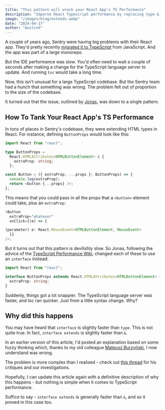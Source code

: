 ```yaml
---
title: "This pattern will wreck your React App's TS Performance"
description: "Imporve React Typescript performance by replacing type & with interface extends. Boost IDE and tsc speed significantly"
image: "/images/blog/extends.webp"
date: "2024-04-17"
author: "AustinX"
---
```


A couple of years ago, Sentry were having big problems with their React app. They'd pretty recently [migrated it to TypeScript](https://blog.sentry.io/slow-and-steady-converting-sentrys-entire-frontend-to-typescript) from JavaScript. And the app was part of a large monorepo.

But the IDE performance was slow. You'd often need to wait a couple of seconds after making a change for the TypeScript language server to update. And running `tsc` would take a long time.

Now, this isn't unusual for a large TypeScript codebase. But the Sentry team had a hunch that something was wrong. The problem felt out of proportion to the size of the codebase.

It turned out that the issue, outlined by [Jonas](https://twitter.com/JonasBadalic/status/1765006152150974919), was down to a single pattern.

## How To Tank Your React App's TS Performance

In tons of places in Sentry's codebase, they were extending HTML types in React. For instance, defining `ButtonProps` would look like this:

```ts
import React from "react";

type ButtonProps =
  React.HTMLAttributes<HTMLButtonElement> & {
    extraProp: string;
  };

const Button = ({ extraProp, ...props }: ButtonProps) => {
  console.log(extraProp);
  return <button {...props} />;
};
```

This means that you could pass in all the props that a `<button>` element could take, plus an `extraProp`:

```ts
<Button
  extraProp="whatever"
  onClick={(e) => {

(parameter) e: React.MouseEvent<HTMLButtonElement, MouseEvent>
  }}
/>;
```

But it turns out that this pattern is devilishly slow. So Jonas, following the advice of the [TypeScript Performance Wiki](https://github.com/microsoft/TypeScript/wiki/Performance), changed each of these to use an `interface` instead:

```ts
import React from "react";

interface ButtonProps extends React.HTMLAttributes<HTMLButtonElement> {
  extraProp: string;
}
```

Suddenly, things got a lot snappier. The TypeScript language server was faster, and tsc ran quicker. Just from a little syntax change. Why?

## Why did this happens

You may have heard that `interface` is slightly faster than `type`. This is not quite true. In fact, `interface extends` is slightly faster than `&`.

In an earlier version of this article, I'd posted an explanation based on some fuzzy thinking which, thanks to my old colleague [Mateusz Burzyński](https://twitter.com/AndaristRake), I now understand was wrong.

The problem is more complex than I realised - check out [this thread](https://twitter.com/AndaristRake/status/1770743549325115459) for his critiques and our investigations.

Hopefully, I can update this article again with a definitive description of why this happens - but nothing is simple when it comes to TypeScript performance.

Suffice to say - `interface extends` is generally faster than `&`, and so it proved in this case too.
